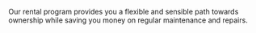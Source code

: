Our rental program provides you a flexible and sensible path towards ownership
while saving you money on regular maintenance and repairs.
